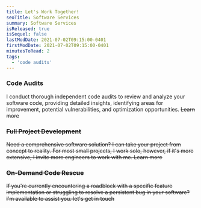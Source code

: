 ```yaml
---
title: Let's Work Together!
seoTitle: Software Services
summary: Software Services
isReleased: true
isSequel: false
lastModDate: 2021-07-02T09:15:00-0401
firstModDate: 2021-07-02T09:15:00-0401
minutesToRead: 2
tags:
  - 'code audits'
---
```

<H3>Code Audits</H3>
<C>
I conduct thorough <L href="/blog/independent-code-audit">independent code audits</L> to review and analyze your software code, providing detailed insights, identifying areas for improvement, potential vulnerabilities, and optimization opportunities.
<S/>
<L href="/business/code-audits">Learn more</L>
</C>
<H3>Full Project Development</H3>
<C>
Need a comprehensive software solution? I can take your project from concept to reality. For most small projects, I work solo, however, if it's more extensive, I invite more engineers to work with me. 
<S/>
<L href="/business/full-project-development">Learn more</L>
</C>
<H3>On-Demand Code Rescue</H3>
<C>
If you're currently encountering a roadblock with a specific feature implementation or struggling to resolve a persistent bug in your software? I'm available to assist you. 
<S/><L href="/contact">let's get in touch</L>
</C>
